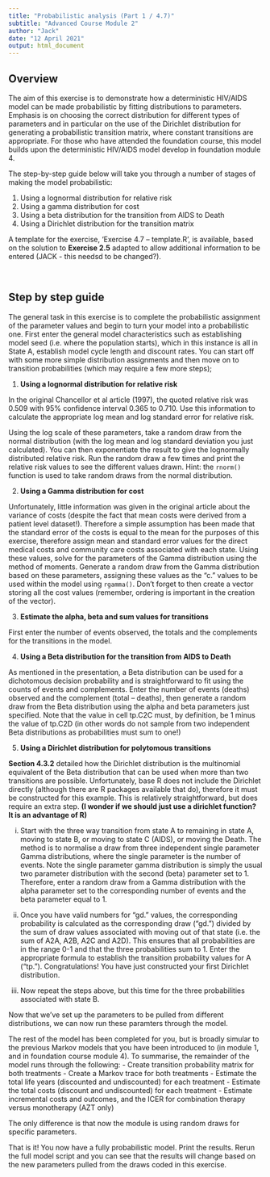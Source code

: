 ```yaml
---
title: "Probabilistic analysis (Part 1 / 4.7)"
subtitle: "Advanced Course Module 2"
author: "Jack"
date: "12 April 2021"
output: html_document
---
```



## Overview 

The aim of this exercise is to demonstrate how a deterministic HIV/AIDS model can be made probabilistic by fitting distributions to parameters. Emphasis is on choosing the correct distribution for different types of parameters and in particular on the use of the Dirichlet distribution for generating a probabilistic transition matrix, where constant transitions are appropriate. For those who have attended the foundation course, this model builds upon the deterministic HIV/AIDS model develop in foundation module 4. 

The step-by-step guide below will take you through a number of stages of making the model probabilistic:

1. Using a lognormal distribution for relative risk
2. Using a gamma distribution for cost
3. Using a beta distribution for the transition from AIDS to Death
4. Using a Dirichlet distribution for the transition matrix

A template for the exercise, ‘Exercise 4.7 – template.R’, is available, based on the solution to **Exercise 2.5** adapted to allow additional information to be entered (JACK - this needsd to be changed?).

\  

## Step by step guide

The general task in this exercise is to complete the probabilistic assignment of the parameter values and begin to turn your model into a probabilistic one. First enter the general model characteristics such as establishing model seed (i.e. where the population starts), which in this instance is all in State A, establish model cycle length and discount rates. You can start off with some more simple distribution assignments and then move on to transition probabilities (which may require a few more steps);

(@) **Using a lognormal distribution for relative risk**

In the original Chancellor et al article (1997), the quoted relative risk was 0.509 with 95% confidence interval 0.365 to 0.710.  Use this information to calculate the appropriate log mean and log standard error for relative risk.  

Using the log scale of these parameters, take a random draw from the normal distribution (with the log mean and log standard deviation you just calculated). You can then exponentiate the result to give the lognormally distributed relative risk. Run the random draw a few times and print the relative risk values to see the different values drawn. Hint: the `rnorm()` function is used to take random draws from the normal distribution.

(@) **Using a Gamma distribution for cost**

Unfortunately, little information was given in the original article about the variance of costs (despite the fact that mean costs were derived from a patient level dataset!).  Therefore a simple assumption has been made that the standard error of the costs is equal to the mean for the purposes of this exercise, therefore assign mean and standard error values for the direct medical costs and community care costs associated with each state.  Using these values, solve for the parameters of the Gamma distribution using the method of moments. Generate a random draw from the Gamma distribution based on these parameters, assigning these values as the “c.” values to be used within the model using `rgamma()`. Don’t forget to then create a vector storing all the cost values (remember, ordering is important in the creation of the vector). 

(@) **Estimate the alpha, beta and sum values for transitions**

First enter the number of events observed, the totals and the complements for the transitions in the model. 

(@) **Using a Beta distribution for the transition from AIDS to Death**

As mentioned in the presentation, a Beta distribution can be used for a dichotomous decision probability and is straightforward to fit using the counts of events and complements. Enter the number of events (deaths) observed and the complement (total – deaths), then  generate a random draw from the Beta distribution using the alpha and beta parameters just specified.  Note that the value in cell tp.C2C must, by definition, be 1 minus the value of tp.C2D (in other words do not sample from two independent Beta distributions as probabilities must sum to one!)

(@) **Using a Dirichlet distribution for polytomous transitions**

**Section 4.3.2** detailed how the Dirichlet distribution is the multinomial equivalent of the Beta distribution that can be used when more than two transitions are possible.  Unfortunately, base R does not include the Dirichlet directly (although there are R packages available that do), therefore it must be constructed for this example.  This is relatively straightforward, but does require an extra step. **(I wonder if we should just use a dirichlet function? It is an advantage of R)**

i) Start with the three way transition from state A to remaining in state A, moving to state B, or moving to state C (AIDS), or moving the Death.  The method is to normalise a draw from three independent single parameter Gamma distributions, where the single parameter is the number of events.  Note the single parameter gamma distribution is simply the usual two parameter distribution with the second (beta) parameter set to 1.  Therefore, enter a random draw from a Gamma distribution with the alpha parameter set to the corresponding number of events and the beta parameter equal to 1.

ii) Once you have valid numbers for “gd.” values, the corresponding probability is calculated as the corresponding draw (“gd.”) divided by the sum of draw values associated with moving out of that state (i.e. the sum of A2A, A2B, A2C and A2D).  This ensures that all probabilities are in the range 0-1 and that the three probabilities sum to 1.  Enter the appropriate formula to establish the transition probability values for A (“tp.”).  Congratulations!  You have just constructed your first Dirichlet distribution.

iii) Now repeat the steps above, but this time for the three probabilities associated with state B.


Now that we’ve set up the parameters to be pulled from different distributions, we can now run these paramters through the model.  

The rest of the model has been completed for you, but is broadly simular to the previous Markov models that you have been introduced to (in module 1, and in foundation course module 4). To summarise, the remainder of the model runs through the following: 
- Create transition probability matrix for both treatments
- Create a Markov trace for both treatments
- Estimate the total life years (discounted and undiscounted) for each treatment
- Estimate the total costs (discount and undiscounted) for each treatment
- Estimate incremental costs and outcomes, and the ICER for combination therapy versus monotherapy (AZT only)

The only difference is that now the module is using random draws for specific parameters. 

That is it!  You now have a fully probabilistic model. Print the results. Rerun the full model script and you can see that the results will change based on the new parameters pulled from the draws coded in this exercise. 

